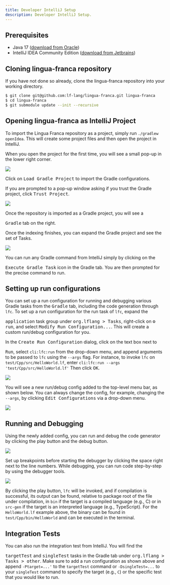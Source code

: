 ```yaml
---
title: Developer IntelliJ Setup
description: Developer IntelliJ Setup.
---
```


## Prerequisites

- Java 17
  ([download from Oracle](https://www.oracle.com/java/technologies/downloads/))
- IntelliJ IDEA Community Edition
  ([download from Jetbrains](https://www.jetbrains.com/idea/download/))

## Cloning lingua-franca repository

If you have not done so already, clone the lingua-franca repository into your
working directory.

```sh
$ git clone git@github.com:lf-lang/lingua-franca.git lingua-franca
$ cd lingua-franca
$ git submodule update --init --recursive
```

## Opening lingua-franca as IntelliJ Project

To import the Lingua Franca repository as a project, simply run
`./gradlew openIdea`. This will create some project files and then open the
project in IntelliJ.

When you open the project for the first time, you will see a small pop-up in the
lower right corner.

![](./../assets/images/intellij/gradle_import.png)

Click on <kbd>Load Gradle Project</kbd> to import the Gradle configurations.

If you are prompted to a pop-up window asking if you trust the Gradle project,
click <kbd>Trust Project</kbd>.

![](./../assets/images/intellij/trust_gradle_project.png)

Once the repository is imported as a Gradle project, you will see a

<kbd>Gradle</kbd> tab on the right.

Once the indexing finishes, you can expand the Gradle project and see the set of
Tasks.

![](./../assets/images/intellij/expand_gradle_tab.png)

You can run any Gradle command from IntelliJ simply by clicking on the

<kbd>Execute Gradle Task</kbd> icon in the Gradle tab. You are then prompted for
the precise command to run.

## Setting up run configurations

You can set up a run configuration for running and debugging various Gradle
tasks from the <kbd>Gradle</kbd> tab, including the code generation through
`lfc`. To set up a run configuration for the run task of `lfc`, expand the

<kbd>application</kbd> task group under <kbd>org.lflang \> Tasks</kbd>,
right-click on <kbd>⚙️ run</kbd>, and select
<kbd>Modify Run Configuration...</kbd>. This will create a custom run/debug
configuration for you.

In the <kbd>Create Run Configuration</kbd> dialog, click on the text box next to

<kbd>Run</kbd>, select `cli:lfc:run` from the drop-down menu, and append
arguments to be passed to `lfc` using the `--args` flag. For instance, to invoke
`lfc` on `test/Cpp/src/HelloWorld.lf`, enter `cli:lfc:run --args
'test/Cpp/src/HelloWorld.lf'` Then click <kbd>OK</kbd>.

![](./../assets/images/intellij/run_config_lf_program.png)

You will see a new run/debug config added to the top-level menu bar, as shown
below. You can always change the config, for example, changing the `--args`, by
clicking <kbd>Edit Configurations</kbd> via a drop-down menu.

![](./../assets/images/intellij/new_runlfc_config.png)

## Running and Debugging

Using the newly added config, you can run and debug the code generator by
clicking the play button and the debug button.

![](./../assets/images/intellij/run_debug_buttons.png)

Set up breakpoints before starting the debugger by clicking the space right next
to the line numbers. While debugging, you can run code step-by-step by using the
debugger tools.

![](./../assets/images/intellij/debugger_screen.png)

By clicking the play button, `lfc` will be invoked, and if compilation is
successful, its output can be found, relative to package root of the file under
compilation, in `bin` if the target is a compiled language (e.g., C) or in
`src-gen` if the target is an interpreted language (e.g., TypeScript). For the
`HelloWorld.lf` example above, the binary can be found in
`test/Cpp/bin/HelloWorld` and can be executed in the terminal.

## Integration Tests

You can also run the integration test from IntelliJ. You will find the

<kbd>targetTest</kbd> and <kbd>singleTest</kbd> tasks in the Gradle tab under
<kbd>org.lflang \> Tasks \> other</kbd>. Make sure to add a run configuration as
shown above and append `-Ptarget=...'` to the `targetTest` command or
`-DsingleTest=...` to your `singleTest` command to specify the target (e.g.,
`C`) or the specific test that you would like to run.
